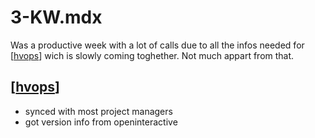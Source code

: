 # 3-KW.mdx

Was a productive week with a lot of calls due to all the infos needed for
[[hvops]] wich is slowly coming toghether. Not much appart from that.

## [[hvops]]

- synced with most project managers
- got version info from openinteractive

[//begin]: # "Autogenerated link references for markdown compatibility"
[hvops]: ../projects/hvops/hvops.md "HV Operations Übersicht"
[//end]: # "Autogenerated link references"
